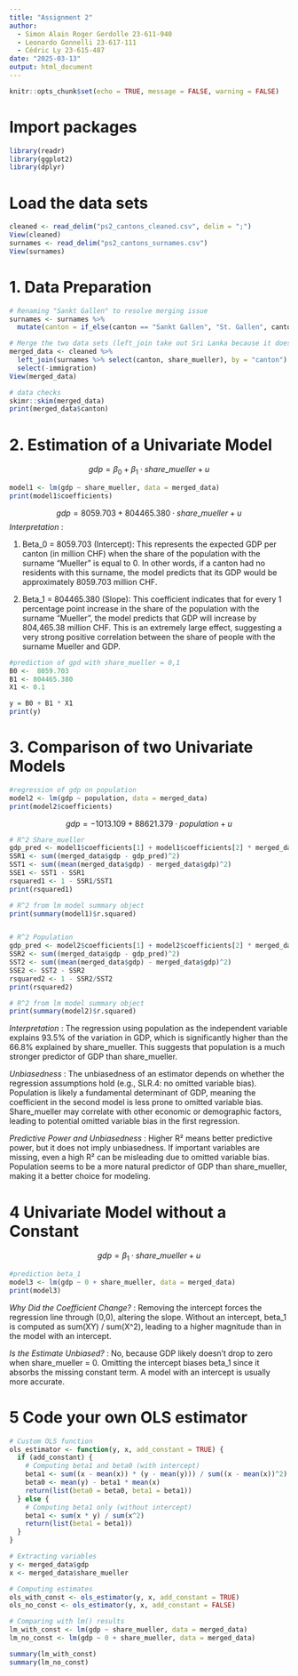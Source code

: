 ```yaml
---
title: "Assignment 2"
author: 
  - Simon Alain Roger Gerdolle 23-611-940
  - Leonardo Gonnelli 23-617-111
  - Cédric Ly 23-615-487
date: "2025-03-13"
output: html_document
---
```


```r
knitr::opts_chunk$set(echo = TRUE, message = FALSE, warning = FALSE)
```

# Import packages
```r
library(readr)
library(ggplot2)
library(dplyr)
```

# Load the data sets
```r
cleaned <- read_delim("ps2_cantons_cleaned.csv", delim = ";")
View(cleaned)
surnames <- read_delim("ps2_cantons_surnames.csv")
View(surnames)
```

# 1. Data Preparation
```r
# Renaming "Sankt Gallen" to resolve merging issue
surnames <- surnames %>%
  mutate(canton = if_else(canton == "Sankt Gallen", "St. Gallen", canton))

# Merge the two data sets (left_join take out Sri Lanka because it doesn't exist in the cleaned data)
merged_data <- cleaned %>%
  left_join(surnames %>% select(canton, share_mueller), by = "canton") %>%
  select(-immigration)
View(merged_data)

```

```r
# data checks
skimr::skim(merged_data)
print(merged_data$canton)

```

# 2. Estimation of a Univariate Model
$$
gdp = \beta_0 + \beta_1 \cdot share \_mueller + u
$$
```r
model1 <- lm(gdp ~ share_mueller, data = merged_data)
print(model1$coefficients)
```

$$
gdp = 8059.703 + 804465.380 \cdot share \_mueller + u
$$
*Interpretation* :

1. Beta_⁠0 = 8059.703 (Intercept):
This represents the expected GDP per canton (in million CHF) when the share of the population with the surname “Mueller” is equal to 0.
In other words, if a canton had no residents with this surname, the model predicts that its GDP would be approximately 8059.703 million CHF.

2.	Beta_1 = 804465.380 (Slope):
This coefficient indicates that for every 1 percentage point increase in the share of the population with the surname “Mueller”, the model predicts that GDP will increase by 804,465.38 million CHF.
This is an extremely large effect, suggesting a very strong positive correlation between the share of people with the surname Mueller and GDP.

```r
#prediction of gpd with share_mueller = 0,1
B0 <-  8059.703
B1 <- 804465.380
X1 <- 0.1

y = B0 + B1 * X1
print(y)
```

# 3. Comparison of two Univariate Models
```r
#regression of gdp on population
model2 <- lm(gdp ~ population, data = merged_data)
print(model2$coefficients)
```

$$
gdp = -1013.109 + 88621.379 \cdot population + u
$$

```r
# R^2 Share_mueller
gdp_pred <- model1$coefficients[1] + model1$coefficients[2] * merged_data$share_mueller
SSR1 <- sum((merged_data$gdp - gdp_pred)^2)
SST1 <- sum((mean(merged_data$gdp) - merged_data$gdp)^2)
SSE1 <- SST1 - SSR1
rsquared1 <- 1 - SSR1/SST1
print(rsquared1)

# R^2 from lm model summary object
print(summary(model1)$r.squared)


# R^2 Population
gdp_pred <- model2$coefficients[1] + model2$coefficients[2] * merged_data$population
SSR2 <- sum((merged_data$gdp - gdp_pred)^2)
SST2 <- sum((mean(merged_data$gdp) - merged_data$gdp)^2)
SSE2 <- SST2 - SSR2
rsquared2 <- 1 - SSR2/SST2
print(rsquared2)

# R^2 from lm model summary object
print(summary(model2)$r.squared)

```
*Interpretation* :
The regression using population as the independent variable explains 93.5% of the variation in GDP, which is significantly higher than the 66.8% explained by share_mueller.
This suggests that population is a much stronger predictor of GDP than share_mueller.

*Unbiasedness* :
The unbiasedness of an estimator depends on whether the regression assumptions hold (e.g., SLR.4: no omitted variable bias).
Population is likely a fundamental determinant of GDP, meaning the coefficient in the second model is less prone to omitted variable bias.
Share_mueller may correlate with other economic or demographic factors, leading to potential omitted variable bias in the first regression.

*Predictive Power and Unbiasedness* :
Higher R² means better predictive power, but it does not imply unbiasedness.
If important variables are missing, even a high R² can be misleading due to omitted variable bias.
Population seems to be a more natural predictor of GDP than share_mueller, making it a better choice for modeling.

# 4 Univariate Model without a Constant
$$
gdp = \beta_1 \cdot share \_mueller + u
$$
```r
#prediction beta_1
model3 <- lm(gdp ~ 0 + share_mueller, data = merged_data)
print(model3)
```
*Why Did the Coefficient Change?* :
Removing the intercept forces the regression line through (0,0), altering the slope.
Without an intercept, beta_1 is computed as sum(XY) / sum(X^2), leading to a higher magnitude than in the model with an intercept.

*Is the Estimate Unbiased?* :
No, because GDP likely doesn’t drop to zero when share_mueller = 0.
Omitting the intercept biases beta_1 since it absorbs the missing constant term.
A model with an intercept is usually more accurate.

# 5 Code your own OLS estimator
```r
# Custom OLS function
ols_estimator <- function(y, x, add_constant = TRUE) {
  if (add_constant) {
    # Computing beta1 and beta0 (with intercept)
    beta1 <- sum((x - mean(x)) * (y - mean(y))) / sum((x - mean(x))^2)
    beta0 <- mean(y) - beta1 * mean(x)
    return(list(beta0 = beta0, beta1 = beta1))
  } else {
    # Computing beta1 only (without intercept)
    beta1 <- sum(x * y) / sum(x^2)
    return(list(beta1 = beta1))
  }
}

# Extracting variables
y <- merged_data$gdp
x <- merged_data$share_mueller

# Computing estimates
ols_with_const <- ols_estimator(y, x, add_constant = TRUE)
ols_no_const <- ols_estimator(y, x, add_constant = FALSE)

# Comparing with lm() results
lm_with_const <- lm(gdp ~ share_mueller, data = merged_data)
lm_no_const <- lm(gdp ~ 0 + share_mueller, data = merged_data)

summary(lm_with_const)
summary(lm_no_const)
```
